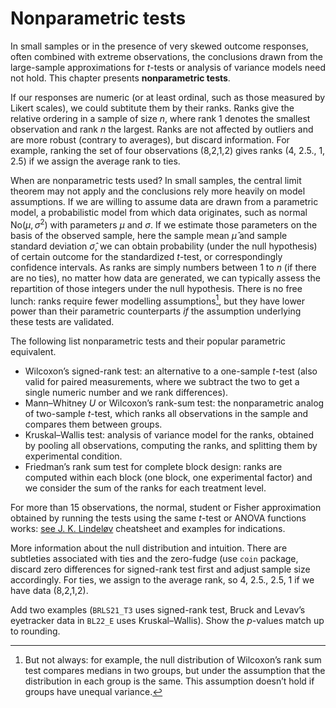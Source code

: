 # Nonparametric tests

In small samples or in the presence of very skewed outcome responses, often combined with extreme observations, the conclusions drawn from the large-sample approximations for $t$-tests or analysis of variance models need not hold. This chapter presents **nonparametric tests**.

If our responses are numeric (or at least ordinal, such as those measured by Likert scales), we could subtitute them by their ranks. Ranks give the relative ordering in a sample of size $n$, where rank 1 denotes the smallest observation and rank $n$ the largest. Ranks are not affected by outliers and are more robust (contrary to averages), but discard information. For example, ranking the set of four observations (8,2,1,2) gives ranks (4, 2.5., 1, 2.5) if we assign the average rank to ties.

When are nonparametric tests used? In small samples, the central limit theorem may not apply and the conclusions rely more heavily on model assumptions. If we are willing to assume data are drawn from a parametric model, a probabilistic model from which data originates, such as normal $\mathsf{No}(\mu, \sigma^2)$ with parameters $\mu$ and $\sigma$. If we estimate those parameters on the basis of the observed sample, here the sample mean $\widehat{\mu}$ and sample standard deviation $\widehat{\sigma}$, we can obtain probability (under the null hypothesis) of certain outcome for the standardized $t$-test, or correspondingly confidence intervals. As ranks are simply numbers between $1$ to $n$ (if there are no ties), no matter how data are generated, we can typically assess the repartition of those integers under the null hypothesis. There is no free lunch: ranks require fewer modelling assumptions^[But not always: for example, the null distribution of Wilcoxon's rank sum test compares medians in two groups, but under the assumption that the distribution in each group is the same. This assumption doesn't hold if groups have unequal variance.], but they have lower power than their parametric counterparts *if* the assumption underlying these tests are validated.

The following list nonparametric tests and their popular parametric equivalent.

- Wilcoxon's signed-rank test: an alternative to a one-sample $t$-test (also valid for paired measurements, where we subtract the two to get a single numeric number and we rank differences).
- Mann--Whitney $U$ or Wilcoxon's rank-sum test: the nonparametric analog of two-sample $t$-test, which ranks all observations in the sample and compares them between groups.
- Kruskal--Wallis test: analysis of variance model for the ranks, obtained by pooling all observations, computing the ranks, and splitting them by experimental condition.
- Friedman's rank sum test for complete block design: ranks are computed within each block (one block, one experimental factor) and we consider the sum of the ranks for each treatment level.

For more than 15 observations, the normal, student or Fisher approximation obtained by running the tests using the same $t$-test or ANOVA functions works: [see J. K. Lindeløv](https://lindeloev.github.io/tests-as-linear/) cheatsheet and examples for indications.



More information about the null distribution and intuition. There are subtleties associated with ties and the zero-fudge (use `coin` package, discard zero differences for signed-rank test first and adjust sample size accordingly. For ties, we assign to the average rank, so 4, 2.5., 2.5, 1 if we have data (8,2,1,2).




Add two examples (`BRLS21_T3` uses signed-rank test, Bruck and Levav's eyetracker data in `BL22_E` uses Kruskal--Wallis). Show the $p$-values match up to rounding.
